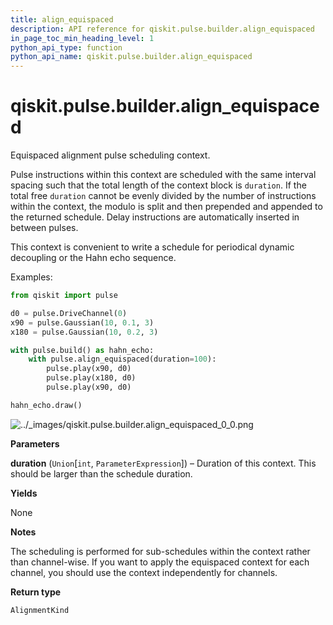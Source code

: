 ```yaml
---
title: align_equispaced
description: API reference for qiskit.pulse.builder.align_equispaced
in_page_toc_min_heading_level: 1
python_api_type: function
python_api_name: qiskit.pulse.builder.align_equispaced
---
```


# qiskit.pulse.builder.align\_equispaced

<Function id="qiskit.pulse.builder.align_equispaced" github="https://github.com/qiskit/qiskit/tree/stable/0.18/qiskit/pulse/builder.py" signature="align_equispaced(duration)">
  Equispaced alignment pulse scheduling context.

  Pulse instructions within this context are scheduled with the same interval spacing such that the total length of the context block is `duration`. If the total free `duration` cannot be evenly divided by the number of instructions within the context, the modulo is split and then prepended and appended to the returned schedule. Delay instructions are automatically inserted in between pulses.

  This context is convenient to write a schedule for periodical dynamic decoupling or the Hahn echo sequence.

  Examples:

  ```python
  from qiskit import pulse

  d0 = pulse.DriveChannel(0)
  x90 = pulse.Gaussian(10, 0.1, 3)
  x180 = pulse.Gaussian(10, 0.2, 3)

  with pulse.build() as hahn_echo:
      with pulse.align_equispaced(duration=100):
          pulse.play(x90, d0)
          pulse.play(x180, d0)
          pulse.play(x90, d0)

  hahn_echo.draw()
  ```

  ![../\_images/qiskit.pulse.builder.align\_equispaced\_0\_0.png](/images/api/qiskit/0.29/qiskit.pulse.builder.align_equispaced_0_0.png)

  **Parameters**

  **duration** (`Union`\[`int`, `ParameterExpression`]) – Duration of this context. This should be larger than the schedule duration.

  **Yields**

  None

  **Notes**

  The scheduling is performed for sub-schedules within the context rather than channel-wise. If you want to apply the equispaced context for each channel, you should use the context independently for channels.

  **Return type**

  `AlignmentKind`
</Function>

